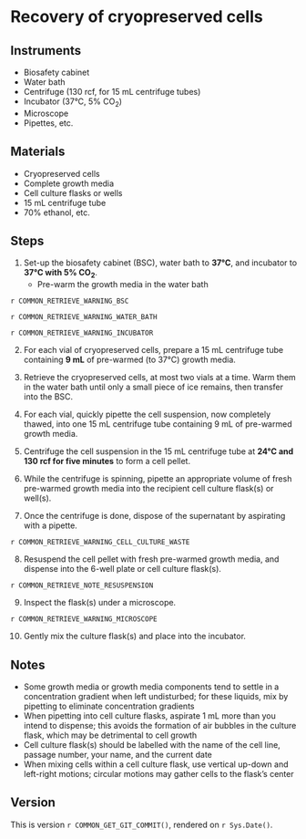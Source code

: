 # Recovery of cryopreserved cells 

## Instruments

- Biosafety cabinet
- Water bath
- Centrifuge (130 rcf, for 15 mL centrifuge tubes)
- Incubator (37°C, 5% CO~2~)
- Microscope
- Pipettes, etc.

## Materials

- Cryopreserved cells
- Complete growth media
- Cell culture flasks or wells
- 15 mL centrifuge tube
- 70% ethanol, etc.

## Steps

1. Set-up the biosafety cabinet (BSC), water bath to **37°C**, and incubator to **37°C with 5% CO~2~**.
    - Pre-warm the growth media in the water bath

::: {.rmdwarning}

`r COMMON_RETRIEVE_WARNING_BSC`

`r COMMON_RETRIEVE_WARNING_WATER_BATH`

`r COMMON_RETRIEVE_WARNING_INCUBATOR`

:::

2. For each vial of cryopreserved cells, prepare a 15 mL centrifuge tube containing **9 mL** of pre-warmed (to 37°C) growth media.

3. Retrieve the cryopreserved cells, at most two vials at a time. 
   Warm them in the water bath until only a small piece of ice remains, then transfer into the BSC.

4. For each vial, quickly pipette the cell suspension, now completely thawed, into one 15 mL centrifuge tube containing 9 mL of pre-warmed growth media.

5. Centrifuge the cell suspension in the 15 mL centrifuge tube at **24°C and 130 rcf for five minutes** to form a cell pellet.

6. While the centrifuge is spinning, pipette an appropriate volume of fresh pre-warmed growth media into the recipient cell culture flask(s) or well(s).

7. Once the centrifuge is done, dispose of the supernatant by aspirating with a pipette.

::: {.rmdwarning}

`r COMMON_RETRIEVE_WARNING_CELL_CULTURE_WASTE`

:::

8. Resuspend the cell pellet with fresh pre-warmed growth media, and dispense into the 6-well plate or cell culture flask(s).

::: {.rmdnote}

`r COMMON_RETRIEVE_NOTE_RESUSPENSION`

:::

9. Inspect the flask(s) under a microscope.

::: {.rmdwarning}

`r COMMON_RETRIEVE_WARNING_MICROSCOPE`

:::

10. Gently mix the culture flask(s) and place into the incubator.

## Notes

- Some growth media or growth media components tend to settle in a concentration gradient when left undisturbed; for these liquids, mix by pipetting to eliminate concentration gradients
- When pipetting into cell culture flasks, aspirate 1 mL more than you intend to dispense; this avoids the formation of air bubbles in the culture flask, which may be detrimental to cell growth
- Cell culture flask(s) should be labelled with the name of the cell line, passage number, your name, and the current date
- When mixing cells within a cell culture flask, use vertical up-down and left-right motions; circular motions may gather cells to the flask's center

## Version

This is version ``r COMMON_GET_GIT_COMMIT()``, rendered on `r Sys.Date()`.
